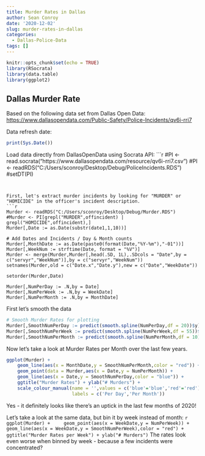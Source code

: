 ```yaml
---
title: Murder Rates in Dallas
author: Sean Conroy
date: '2020-12-02'
slug: murder-rates-in-dallas
categories:
  - Dallas-Police-Data
tags: []
---
```


```r

knitr::opts_chunk$set(echo = TRUE)
library(RSocrata)
library(data.table)
library(ggplot2)

```

## Dallas Murder Rate

Based on the following data set from Dallas Open Data: <https://www.dallasopendata.com/Public-Safety/Police-Incidents/qv6i-rri7>
    
    
Data refresh date:
```r
print(Sys.Date())
```

Load data directly from DallasOpenData using Socrata API:
    ```r

#PI <- read.socrata("https://www.dallasopendata.com/resource/qv6i-rri7.csv")
#PI <- readRDS("C:/Users/sconroy/Desktop/Debug/PoliceIncidents.RDS")
#setDT(PI)

```


First, let's extract murder incidents by looking for "MURDER" or "HOMICIDE" in the officer's incident description.
```r
Murder <- readRDS("C:/Users/sconroy/Desktop/Debug/Murder.RDS")
#Murder <- PI[grepl("MURDER",offincident) | grepl("HOMICIDE",offincident),]
Murder[,Date := as.Date(substr(date1,1,10))]

# Add Dates and Incidents / Day & Month counts 
Murder[,MonthDate := as.Date(paste0(format(Date,"%Y-%m"),"-01"))]
Murder[,WeekNum := strftime(Date, format = "%V")]
Murder <- merge(Murder,Murder[,head(.SD, 1L),.SDcols = "Date",by = c("servyr","WeekNum")],by = c("servyr","WeekNum"))
setnames(Murder,old = c("Date.x","Date.y"),new = c("Date","WeekDate"))

setorder(Murder,Date)

Murder[,NumPerDay := .N,by = Date]
Murder[,NumPerWeek := .N,by = WeekDate]
Murder[,NumPerMonth := .N,by = MonthDate]

```


First let's smooth the data
```r
# Smooth Murder Rates for plotting
Murder[,SmoothNumPerDay := predict(smooth.spline(NumPerDay,df = 20))$y]
Murder[,SmoothNumPerWeek := predict(smooth.spline(NumPerWeek,df = 55))$y]
Murder[,SmoothNumPerMonth := predict(smooth.spline(NumPerMonth,df = 10))$y]


```


Now let's take a look at Murder Rates per Month over the last few years.
``` r
ggplot(Murder) +
    geom_line(aes(x = MonthDate,y = SmoothNumPerMonth,color = "red")) + 
    geom_point(data = Murder,aes(x = Date,y = NumPerMonth)) + 
    geom_line(aes(x = Date,y = SmoothNumPerDay,color = "blue")) +
    ggtitle("Murder Rates") + ylab("# Murders") + 
    scale_colour_manual(name = '',values = c('blue'='blue','red'='red'),
                        labels = c('Per Day','Per Month'))

```
Yes - it definitely looks like there's an uptick in the last few months of 2020!


Let's take a look at the same data, but bin it by week instead of month:
    ```r
ggplot(Murder) +
    geom_point(aes(x = WeekDate,y = NumPerWeek)) + 
    geom_line(aes(x = WeekDate,y = SmoothNumPerWeek),color = "red") +
    ggtitle("Murder Rates per Week") + ylab("# Murders")
```
The rates look even worse when binned by week - because a few incidents were concentrated?